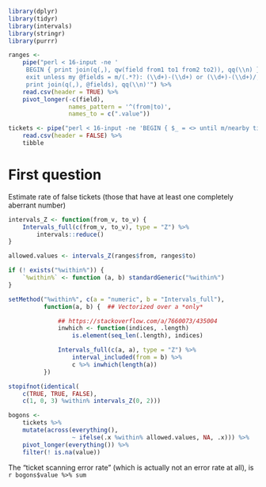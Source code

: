 ```r
library(dplyr)
library(tidyr)
library(intervals)
library(stringr)
library(purrr)
```

```r
ranges <-
    pipe("perl < 16-input -ne '
     BEGIN { print join(q(,), qw(field from1 to1 from2 to2)), qq(\\n) };
     exit unless my @fields = m/(.*?): (\\d+)-(\\d+) or (\\d+)-(\\d+)/;
     print join(q(,), @fields), qq(\\n)'") %>%
    read.csv(header = TRUE) %>%
    pivot_longer(-c(field),
                 names_pattern = '^(from|to)',
                 names_to = c(".value"))

tickets <- pipe("perl < 16-input -ne 'BEGIN { $_ = <> until m/nearby tickets/; } print'") %>%
    read.csv(header = FALSE) %>%
    tibble
```

# First question

Estimate rate of false tickets (those that have at
least one completely aberrant number)

```r
intervals_Z <- function(from_v, to_v) {
    Intervals_full(c(from_v, to_v), type = "Z") %>%
        intervals::reduce()
}

allowed.values <- intervals_Z(ranges$from, ranges$to)

if (! exists("%within%")) {
    `%within%` <- function (a, b) standardGeneric("%within%")
}

setMethod("%within%", c(a = "numeric", b = "Intervals_full"),
          function(a, b) {  ## Vectorized over a *only*

              ## https://stackoverflow.com/a/7660073/435004
              inwhich <- function(indices, .length)
                  is.element(seq_len(.length), indices)

              Intervals_full(c(a, a), type = "Z") %>%
                  interval_included(from = b) %>%
                  c %>% inwhich(length(a))
          })

stopifnot(identical(
    c(TRUE, TRUE, FALSE),
    c(1, 0, 3) %within% intervals_Z(0, 2)))

bogons <-
    tickets %>%
    mutate(across(everything(),
                  ~ ifelse(.x %within% allowed.values, NA, .x))) %>%
    pivot_longer(everything()) %>%
    filter(! is.na(value))
```

The “ticket scanning error rate” (which is actually not an error rate
at all), is `r bogons$value %>% sum`

